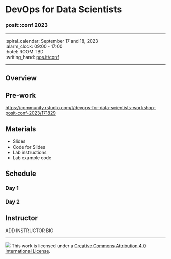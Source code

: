 # DevOps for Data Scientists

### posit::conf 2023

------------------------------------------------------------------------

:spiral_calendar: September 17 and 18, 2023\
:alarm_clock: 09:00 - 17:00\
:hotel: ROOM TBD\
:writing_hand: [pos.it/conf](http://pos.it/conf)

------------------------------------------------------------------------

## Overview

## Pre-work

<https://community.rstudio.com/t/devops-for-data-scientists-workshop-posit-conf-2023/171829>

## Materials

-   Slides
-   Code for Slides
-   Lab instructions
-   Lab example code

## Schedule

### Day 1

### Day 2

## Instructor

ADD INSTRUCTOR BIO

------------------------------------------------------------------------

![](https://i.creativecommons.org/l/by/4.0/88x31.png) This work is licensed under a [Creative Commons Attribution 4.0 International License](https://creativecommons.org/licenses/by/4.0/).
